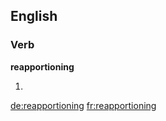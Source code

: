 ==English==

===Verb===
'''reapportioning'''

# {{present participle of|[[reapportion]]}}

[[de:reapportioning]]
[[fr:reapportioning]]